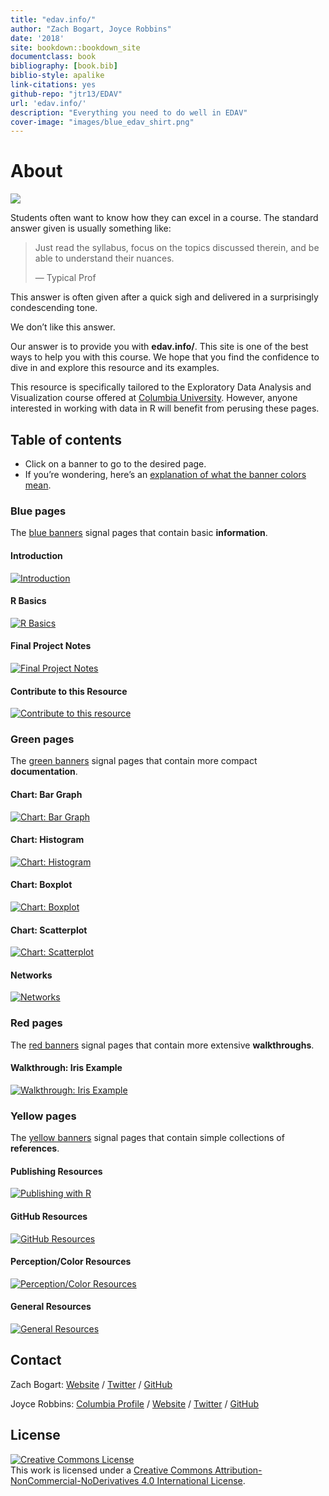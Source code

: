```yaml
--- 
title: "edav.info/"
author: "Zach Bogart, Joyce Robbins"
date: '2018'
site: bookdown::bookdown_site
documentclass: book
bibliography: [book.bib]
biblio-style: apalike
link-citations: yes
github-repo: "jtr13/EDAV"
url: 'edav.info/'
description: "Everything you need to do well in EDAV"
cover-image: "images/blue_edav_shirt.png"
---
```




# About {-}

![](images/banners/edav_banner.png)

Students often want to know how they can excel in a course. The standard answer given is usually something like: 

> Just read the syllabus, focus on the topics discussed therein, and be able to understand their nuances.
>
> --- Typical Prof 

This answer is often given after a quick sigh and delivered in a surprisingly condescending tone.

We don't like this answer.

Our answer is to provide you with **edav.info/**. This site is one of the best ways to help you with this course. We hope that you find the confidence to dive in and explore this resource and its examples.

This resource is specifically tailored to the Exploratory Data Analysis and Visualization course offered at [Columbia University](https://www.columbia.edu/){target="_blank"}. However, anyone interested in working with data in R will benefit from perusing these pages.

<!-- toc -->
## Table of contents
- Click on a banner to go to the desired page.
- If you're wondering, here's an [explanation of what the banner colors mean](intro.html#what-the-banners-mean).

<!-- #### Header -->
<!-- [![Header](images/banners/banner_TITLE.png)](TITLE.html){class="active-banner"} -->

<!-- Blue Pages -->
### Blue pages
The [blue banners](intro.html#blue-pages-1) signal pages that contain basic **information**.

#### Introduction
[![Introduction](images/banners/banner_intro.png)](intro.html){class="active-banner"}

#### R Basics
[![R Basics](images/banners/banner_basics.png)](basics.html){class="active-banner"}

#### Final Project Notes
[![Final Project Notes](images/banners/banner_presentation.png)](project.html){class="active-banner"}

#### Contribute to this Resource
[![Contribute to this resource](images/banners/banner_contribute.png)](contribute.html){class="active-banner"}

<!-- Green Pages -->
### Green pages
The [green banners](intro.html#green-pages-1) signal pages that contain more compact **documentation**.

#### Chart: Bar Graph
[![Chart: Bar Graph](images/banners/banner_bargraph.png)](bar.html){class="active-banner"}

#### Chart: Histogram
[![Chart: Histogram](images/banners/banner_histogram.png)](histo.html){class="active-banner"}

#### Chart: Boxplot
[![Chart: Boxplot](images/banners/banner_boxplot.png)](box.html){class="active-banner"}

#### Chart: Scatterplot
[![Chart: Scatterplot](images/banners/banner_scatterplot.png)](scatter.html){class="active-banner"}

#### Networks
[![Networks](images/banners/banner_network.png)](network.html){class="active-banner"}

<!-- Red Pages -->
### Red pages
The [red banners](intro.html#red-pages-1) signal pages that contain more extensive **walkthroughs**.

#### Walkthrough: Iris Example
[![Walkthrough: Iris Example](images/banners/banner_iris.png)](iris.html){class="active-banner"}

<!-- Yellow Pages -->
### Yellow pages
The [yellow banners](intro.html#yellow-pages-1) signal pages that contain simple collections of  **references**.

#### Publishing Resources
[![Publishing with R](images/banners/banner_publish.png)](publish.html){class="active-banner"}

#### GitHub Resources
[![GitHub Resources](images/banners/banner_github.png)](github.html){class="active-banner"}

#### Perception/Color Resources
[![Perception/Color Resources](images/banners/banner_percept.png)](percept.html){class="active-banner"}

#### General Resources
[![General Resources](images/banners/banner_resources.png)](general.html){class="active-banner"}

<!-- Contact -->
## Contact

Zach Bogart: 
[Website](https://zachbogart.com/){target="_blank"}
/
[Twitter](https://twitter.com/zachbogart){target="_blank"}
/
[GitHub](https://github.com/zachbogart){target="_blank"}

Joyce Robbins: 
[Columbia Profile](http://stat.columbia.edu/department-directory/name/joyce-robbins/){target="_blank"}
/
[Website](http://www.joyce-robbins.com/){target="_blank"}
/
[Twitter](https://twitter.com/jtrnyc){target="_blank"}
/
[GitHub](https://github.com/jtr13){target="_blank"}

<!-- License -->
## License

<a rel="license" href="http://creativecommons.org/licenses/by-nc-nd/4.0/" target="_blank"><img alt="Creative Commons License" style="border-width:0" src="https://i.creativecommons.org/l/by-nc-nd/4.0/88x31.png" /></a><br />This work is licensed under a <a rel="license" href="http://creativecommons.org/licenses/by-nc-nd/4.0/" target="_blank">Creative Commons Attribution-NonCommercial-NoDerivatives 4.0 International License</a>.